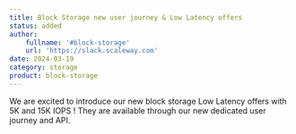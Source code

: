 ```yaml
---
title: Block Storage new user journey & Low Latency offers
status: added
author:
    fullname: '#block-storage'
    url: 'https://slack.scaleway.com'
date: 2024-03-19
category: storage
product: block-storage
---
```


We are excited to introduce our new block storage Low Latency offers with 5K and 15K IOPS !
They are available through our new dedicated user journey and API.


